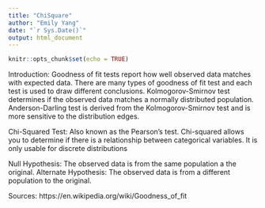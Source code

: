 ```yaml
---
title: "ChiSquare"
author: "Emily Yang"
date: "`r Sys.Date()`"
output: html_document
---
```


```r
knitr::opts_chunk$set(echo = TRUE)
```

Introduction: Goodness of fit tests report how well observed data matches with expected data. There are many types of goodness of fit test and each test is used to draw different conclusions. Kolmogorov-Smirnov test determines if the observed data matches a normally distributed population. Anderson-Darling test is derived from the Kolmogorov-Smirnov test and is more sensitive to the distribution edges. 

Chi-Squared Test: Also known as the Pearson's test. Chi-squared allows you to determine if there is a relationship between categorical variables. It is only usable for discrete distributions  

Null Hypothesis: The observed data is from the same population a the original. 
Alternate Hypothesis: The observed data is from a different population to the original. 





Sources: https://en.wikipedia.org/wiki/Goodness_of_fit